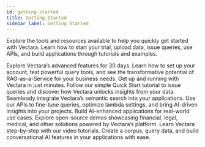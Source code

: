 ```yaml
---
id: getting-started
title: Getting Started
sidebar_label: Getting Started
---
```



Explore the tools and resources available to help you quickly get started with 
Vectara. Learn how to start your trial, upload data, issue queries, use APIs, 
and build applications through tutorials and examples.

<Grid columns={3}>
  <TopicButton title="Vectara Trial" href="/docs/vectara-trial">
    <Spacer size="l" />
    Explore Vectara’s advanced features for 30 days. 
    <Spacer size="l" />
    Learn how to set up your 
    account, test powerful query tools, and see the transformative potential 
    of RAG-as-a-Service for your business needs.
    <Spacer size="l" />
  </TopicButton>
  
  <TopicButton title="Quick Start" href="/docs/quickstart">
    <Spacer size="l" />
    Get up and running with Vectara in just minutes.
    <Spacer size="l" />
    Follow our simple Quick 
    Start tutorial to issue queries and discover how Vectara unlocks insights 
    from your data.
    <Spacer size="l" />
  </TopicButton>
  
  <TopicButton title="API Recipes" href="/docs/api-recipes">
    <Spacer size="l" />
    Seamlessly integrate Vectara’s semantic search into your applications.
    <Spacer size="l" />
    Use our APIs to fine-tune queries, optimize lambda settings, and 
    bring AI-driven insights into your projects.
    <Spacer size="l" />
  </TopicButton>
  
  <TopicButton title="Sample Demos and Applications" href="/docs/sample-vectara-apps">
    <Spacer size="l" />
    Build AI-enhanced applications for real-world use cases.
    <Spacer size="l" />
    Explore open-source demos showcasing financial, legal, medical, and other 
    solutions powered by Vectara’s platform.
    <Spacer size="l" />
  </TopicButton>
  
  <TopicButton title="Video Tutorials" href="/docs/video-tutorials">
    <Spacer size="l" />
    Learn Vectara step-by-step with our video tutorials.
    <Spacer size="l" />
    Create a corpus, query data, and build conversational AI features in your 
    applications with ease.
    <Spacer size="l" />
  </TopicButton>
</Grid>
